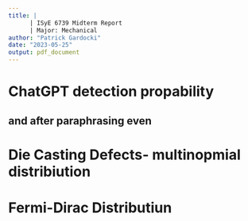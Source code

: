 ```yaml
---
title: |
      | ISyE 6739 Midterm Report
      | Major: Mechanical
author: "Patrick Gardocki"
date: "2023-05-25"
output: pdf_document
---
```


# ChatGPT detection propability
## and after paraphrasing even



# Die Casting Defects- multinopmial distribiution

# Fermi-Dirac Distributiun